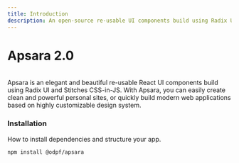 ```yaml
---
title: Introduction
description: An open-source re-usable UI components build using Radix UI and Stitches CSS-in-JS.
---
```


# Apsara 2.0

<br/>
Apsara is an elegant and beautiful re-usable React UI components build using Radix UI and Stitches CSS-in-JS.
With Apsara, you can easily create clean and powerful personal sites, or quickly build modern web applications based on highly customizable design system.

### Installation
How to install dependencies and structure your app.

```bash
npm install @odpf/apsara
```
